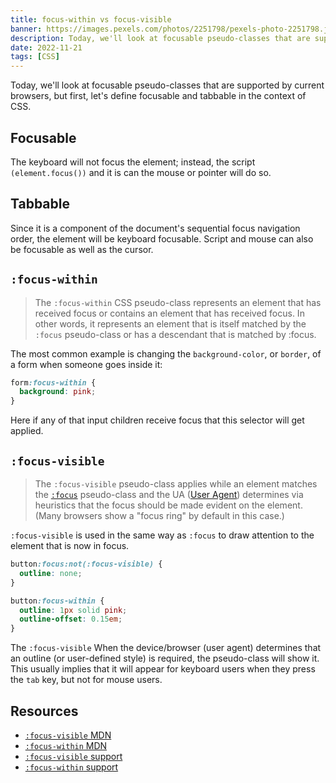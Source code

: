 ```yaml
---
title: focus-within vs focus-visible
banner: https://images.pexels.com/photos/2251798/pexels-photo-2251798.jpeg?auto=compress&cs=tinysrgb&w=1260&h=750&dpr=1
description: Today, we'll look at focusable pseudo-classes that are supported by current browsers, but first, let's define focusable and tabbable in the context of CSS.
date: 2022-11-21
tags: [CSS]
---
```


Today, we'll look at focusable pseudo-classes that are supported by current browsers,
but first, let's define focusable and tabbable in the context of CSS.

## Focusable

The keyboard will not focus the element; instead, the script `(element.focus())`
and it is can the mouse or pointer will do so.

## Tabbable

Since it is a component of the document's sequential focus navigation order,
the element will be keyboard focusable. Script and mouse can also be focusable as well as the cursor.

## `:focus-within`

> The `:focus-within` CSS pseudo-class represents an element that has received focus or contains an element that has received focus. In other words, it represents an element that is itself matched by
> the `:focus` pseudo-class or has a descendant that is matched by :focus.

The most common example is changing the `background-color`,
or `border`, of a form when someone goes inside it:

```css
form:focus-within {
  background: pink;
}
```

Here if any of that input children receive focus that this selector will get applied.

## `:focus-visible`

> The `:focus-visible` pseudo-class applies while an element matches the [`:focus`](https://developer.mozilla.org/en-US/docs/Web/CSS/:focus) pseudo-class and the UA ([User Agent](https://developer.mozilla.org/en-US/docs/Glossary/User_agent)) determines via heuristics that the focus should be made evident on the element. (Many browsers show a "focus ring" by default in this case.)

`:focus-visible` is used in the same way as `:focus` to draw attention to the element that is now in focus.

```css
button:focus:not(:focus-visible) {
  outline: none;
}

button:focus-within {
  outline: 1px solid pink;
  outline-offset: 0.15em;
}
```

The `:focus-visible` When the device/browser (user agent) determines that an outline (or user-defined style) is required, the pseudo-class will show it. This usually implies that it will
appear for keyboard users when they press the `tab` key, but not for mouse users.

## Resources

- [`:focus-visible` MDN](https://developer.mozilla.org/en-US/docs/Web/CSS/:focus-visible)
- [`:focus-within` MDN](https://developer.mozilla.org/en-US/docs/Web/CSS/:focus-within)
- [`:focus-visible` support ](https://caniuse.com/css-focus-visible)
- [`:focus-within` support](https://caniuse.com/css-focus-within)
